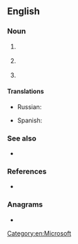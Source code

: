 {{also|STs|sts|sts.}}
==English==

===Noun===
{{en-abbr}}

# {{lb|en|computing}} {{initialism of|{{l|en|SharePoint}} {{l|en|team|Team}} {{l|en|service|Services}}|lang=en|nodot=1}} {{gloss|the first name given to {{w|Microsoft SharePoint Foundation}}.}}
# {{lb|en|computing}} {{initialism of|{{l|en|spring|Spring}} {{l|en|tool|Tool}} {{l|en|suite|Suite}}|lang=en|nodot=1}} {{gloss|the first name given to {{w|Microsoft SharePoint Foundation}}.}}
# {{lb|en|space}} {{initialism of|{{l|en|space|Space}} {{l|en|transportation|Transportation}} {{l|en|system|System}}|lang=en|nodot=1}} {{gloss|a [[space shuttle]] program run by [[NASA]].}}

====Translations====
{{trans-top|SharePoint Team Services}}
{{trans-mid}}
{{trans-bottom}}

{{trans-top|Space Transportation System}}
* Russian: {{t|ru|МТКК}}
{{trans-mid}}
* Spanish: {{t|es|transbordador espacial|m}}
{{trans-bottom}}

===See also===
* {{l|en|Space Shuttle}}

===References===
* {{pedia}}

===Anagrams===
* {{anagrams|en|a=sst|SST|TSS}}

[[Category:en:Microsoft]]